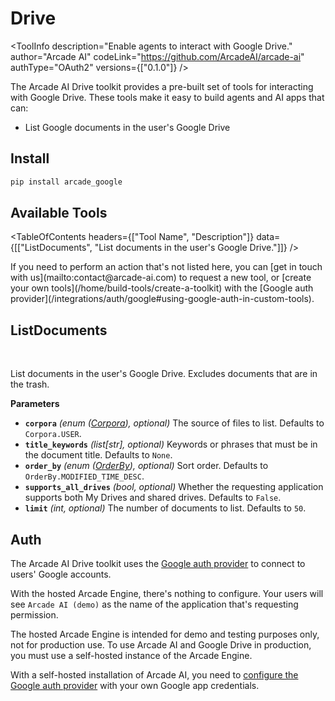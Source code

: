 # Drive


<ToolInfo
  description="Enable agents to interact with Google Drive."
  author="Arcade AI"
  codeLink="https://github.com/ArcadeAI/arcade-ai"
  authType="OAuth2"
  versions={["0.1.0"]}
/>

<Badges repo="arcadeai/arcade_google" />

The Arcade AI Drive toolkit provides a pre-built set of tools for interacting with Google Drive. These tools make it easy to build agents and AI apps that can:

- List Google documents in the user's Google Drive

## Install

```bash
pip install arcade_google
```

## Available Tools

<TableOfContents
  headers={["Tool Name", "Description"]}
  data={[["ListDocuments", "List documents in the user's Google Drive."]]}
/>

<Tip>
  If you need to perform an action that's not listed here, you can [get in touch
  with us](mailto:contact@arcade-ai.com) to request a new tool, or [create your
  own tools](/home/build-tools/create-a-toolkit) with the [Google auth
  provider](/integrations/auth/google#using-google-auth-in-custom-tools).
</Tip>

## ListDocuments

<br />
<TabbedCodeBlock
  tabs={[
    {
      label: "Call the Tool with User Authorization",
      content: {
        Python: [
          "/examples/integrations/toolkits/google/drive/list_documents_example_call_tool.py",
        ],
        JavaScript: ["Coming Soon"],
      },
    },
    {
      label: "Execute the Tool with OpenAI",
      content: {
        Python: [
          "/examples/integrations/toolkits/google/drive/list_documents_example_llm_oai.py",
        ],
        JavaScript: ["Coming Soon"],
      },
    },
  ]}
/>

List documents in the user's Google Drive. Excludes documents that are in the trash.

**Parameters**

- **`corpora`** _(enum ([Corpora](/integrations/toolkits/Google/reference#corpora)), optional)_ The source of files to list. Defaults to `Corpora.USER`.
- **`title_keywords`** _(list[str], optional)_ Keywords or phrases that must be in the document title. Defaults to `None`.
- **`order_by`** _(enum ([OrderBy](/integrations/toolkits/Google/reference#orderby)), optional)_ Sort order. Defaults to `OrderBy.MODIFIED_TIME_DESC`.
- **`supports_all_drives`** _(bool, optional)_ Whether the requesting application supports both My Drives and shared drives. Defaults to `False`.
- **`limit`** _(int, optional)_ The number of documents to list. Defaults to `50`.

## Auth

The Arcade AI Drive toolkit uses the [Google auth provider](/integrations/auth/google) to connect to users' Google accounts.

With the hosted Arcade Engine, there's nothing to configure. Your users will see `Arcade AI (demo)` as the name of the application that's requesting permission.

<Warning type="warning" emoji="⚠️">
  The hosted Arcade Engine is intended for demo and testing purposes only, not
  for production use. To use Arcade AI and Google Drive in production, you must
  use a self-hosted instance of the Arcade Engine.
</Warning>

With a self-hosted installation of Arcade AI, you need to [configure the Google auth provider](/integrations/auth/google#configuring-google-auth) with your own Google app credentials.
